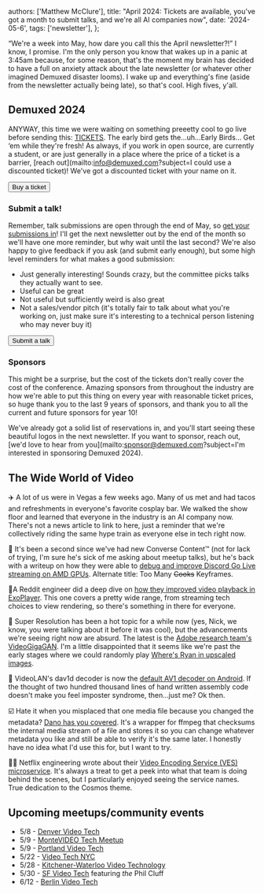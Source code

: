   authors: ['Matthew McClure'],
  title: "April 2024: Tickets are available, you've got a month to submit talks, and we're all AI companies now",
  date: '2024-05-6',
  tags: ['newsletter'],
};


“We're a week into May, how dare you call this the April newsletter?!” I know, I promise. I'm the only person you know that wakes up in a panic at 3:45am because, for some reason, that's the moment my brain has decided to have a full on anxiety attack about the late newsletter (or whatever other imagined Demuxed disaster looms). I wake up and everything's fine (aside from the newsletter actually being late), so that's cool. High fives, y'all.

## Demuxed 2024

ANYWAY, this time we were waiting on something preeetty cool to go live before sending this: [TICKETS](https://tickets.demuxed.com). The early bird gets the…uh…Early Birds… Get ‘em while they're fresh! As always, if you work in open source, are currently a student, or are just generally in a place where the price of a ticket is a barrier, [reach out](mailto:info@demuxed.com?subject=I could use a discounted ticket)! We've got a discounted ticket with your name on it.

<Link href="https://tickets.demuxed.com">
  <Button>Buy a ticket</Button>
</Link>

### Submit a talk!

Remember, talk submissions are open through the end of May, so [get your submissions in](https://2024.demuxed.com/submit)! I'll get the next newsletter out by the end of the month so we'll have one more reminder, but why wait until the last second? We're also happy to give feedback if you ask (and submit early enough), but some high level reminders for what makes a good submission:

- Just generally interesting! Sounds crazy, but the committee picks talks they actually want to see.
- Useful can be great
- Not useful but sufficiently weird is also great
- Not a sales/vendor pitch (it's totally fair to talk about what you're working on, just make sure it's interesting to a technical person listening who may never buy it)

<Link href="https://2024.demuxed.com/submit">
  <Button>Submit a talk</Button>
</Link>

### Sponsors

This might be a surprise, but the cost of the tickets don't really cover the cost of the conference. Amazing sponsors from throughout the industry are how we're able to put this thing on every year with reasonable ticket prices, so huge thank you to the last 9 years of sponsors, and thank you to all the current and future sponsors for year 10!

We've already got a solid list of reservations in, and you'll start seeing these beautiful logos in the next newsletter. If you want to sponsor, reach out, [we'd love to hear from you](mailto:sponsor@demuxed.com?subject=I'm interested in sponsoring Demuxed 2024).

## The Wide World of Video

✈️ A lot of us were in Vegas a few weeks ago. Many of us met and had tacos and refreshments in everyone's favorite cosplay bar. We walked the show floor and learned that everyone in the industry is an AI company now. There's not a news article to link to here, just a reminder that we're collectively riding the same hype train as everyone else in tech right now.

🧮 It's been a second since we've had new Converse Content™ (not for lack of trying, I'm sure he's sick of me asking about meetup talks), but he's back with a writeup on how they were able to [debug and improve Discord Go Live streaming on AMD GPUs](https://discord.com/blog/from-blocky-to-brilliant-improving-video-quality-on-discord-go-live-on-amd-gpus). Alternate title: Too Many ~~Cooks~~ Keyframes.

📱A Reddit engineer did a deep dive on [how they improved video playback in ExoPlayer](https://www.reddit.com/r/RedditEng/comments/1af2d8d/improving_video_playback_with_exoplayer/). This one covers a pretty wide range, from streaming tech choices to view rendering, so there's something in there for everyone.

🤖 Super Resolution has been a hot topic for a while now (yes, Nick, we know, you were talking about it before it was cool), but the advancements we're seeing right now are absurd. The latest is the [Adobe research team's VideoGigaGAN](https://videogigagan.github.io/). I'm a little disappointed that it seems like we're past the early stages where we could randomly play [Where's Ryan in upscaled images](https://petapixel.com/2020/08/17/gigapixel-ai-accidentally-added-ryan-goslings-face-to-this-photo/).

💪 VideoLAN's dav1d decoder is now the [default AV1 decoder on Android](https://twitter.com/videolan/status/1781025929659392360). If the thought of two hundred thousand lines of hand written assembly code doesn't make you feel imposter syndrome, then…just me? Ok then.

☑️ Hate it when you misplaced that one media file because you changed the metadata? [Dano has you covered](https://github.com/kimono-koans/dano). It's a wrapper for ffmpeg that checksums the internal media stream of a file and stores it so you can change whatever metadata you like and still be able to verify it's the same later. I honestly have no idea what I'd use this for, but I want to try.

🧑‍🚀 Netflix engineering wrote about their [Video Encoding Service (VES) microservice](https://netflixtechblog.com/the-making-of-ves-the-cosmos-microservice-for-netflix-video-encoding-946b9b3cd300). It's always a treat to get a peek into what that team is doing behind the scenes, but I particularly enjoyed seeing the service names. True dedication to the Cosmos theme.

## Upcoming meetups/community events

- 5/8 - [Denver Video Tech](https://www.meetup.com/denver-digital-video/events/300514059/)
- 5/9 - [MonteVIDEO Tech Meetup](https://www.meetup.com/montevideo-tech-meetup/events/300476506/)
- 5/9 - [Portland Video Tech](https://www.meetup.com/pdx-video-tech/events/300487366/)
- 5/22 - [Video Tech NYC](https://www.meetup.com/video-tech-nyc/events/300615292)
- 5/28 - [Kitchener-Waterloo Video Technology](https://www.meetup.com/kw-video-technology/events/fvbrjtygchblc/)
- 5/30 - [SF Video Tech](https://www.meetup.com/sf-video-technology/events/nhrxvsygchbnc/) featuring *the* Phil Cluff
- 6/12 - [Berlin Video Tech](https://www.meetup.com/berlin-video-tech-meetup/events/300010483/)
